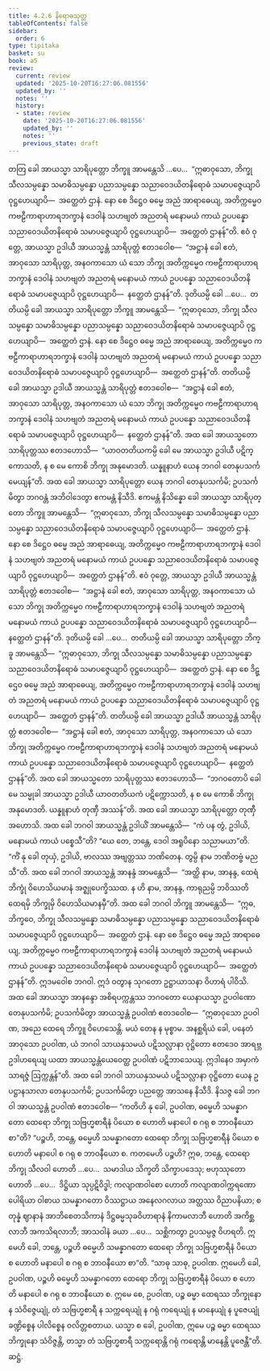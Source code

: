 ```yaml
---
title: 4.2.6 နိရောဓသုတ္တ
tableOfContents: false
sidebar:
  order: 6
type: tipitaka
basket: su
book: a5
review:
  current: review
  updated: '2025-10-20T16:27:06.081556'
  updated_by: ''
  notes: ''
  history:
  - state: review
    date: '2025-10-20T16:27:06.081556'
    updated_by: ''
    notes: ''
    previous_state: draft
---
```



<DynamicBreadcrumb />


<ReviewStatus review={frontmatter.review} showDetails={true} />

<HypothesisAnnotation frontmatter={frontmatter} />

<Division number="166" book="a5" e="ch" v="16" p="168">

<Paragraph number="951" book="a5">
တတြ ခေါ အာယသ္မာ သာရိပုတ္တော ဘိက္ခူ အာမန္တေသိ …ပေ…  “ဣဓာဝုသော, ဘိက္ခု သီလသမ္ပန္နော သမာဓိသမ္ပန္နော ပညာသမ္ပန္နော သညာဝေဒယိတနိရောဓံ သမာပဇ္ဇေယျာပိ ဝုဋ္ဌဟေယျာပိ—  အတ္ထေတံ ဌာနံ. နော စေ ဒိဋ္ဌေဝ ဓမ္မေ အညံ အာရာဓေယျ, အတိက္ကမ္မေဝ ကဗဠီကာရာဟာရဘက္ခာနံ ဒေဝါနံ သဟဗျတံ အညတရံ မနောမယံ ကာယံ ဥပပန္နော သညာဝေဒယိတနိရောဓံ သမာပဇ္ဇေယျာပိ ဝုဋ္ဌဟေယျာပိ—  အတ္ထေတံ ဌာနန်”တိ.
</Paragraph>

<Paragraph number="952" book="a5">
ဧဝံ ဝုတ္တေ, အာယသ္မာ ဥဒါယီ အာယသ္မန္တံ သာရိပုတ္တံ ဧတဒဝေါစ—  “အဋ္ဌာနံ ခေါ ဧတံ, အာဝုသော သာရိပုတ္တ, အနဝကာသော ယံ သော ဘိက္ခု အတိက္ကမ္မေဝ ကဗဠီကာရာဟာရဘက္ခာနံ ဒေဝါနံ သဟဗျတံ အညတရံ မနောမယံ ကာယံ ဥပပန္နော သညာဝေဒယိတနိရောဓံ သမာပဇ္ဇေယျာပိ ဝုဋ္ဌဟေယျာပိ—  နတ္ထေတံ ဌာနန်”တိ.
</Paragraph>

<Paragraph number="953" book="a5">
ဒုတိယမ္ပိ ခေါ …ပေ…  တတိယမ္ပိ ခေါ အာယသ္မာ သာရိပုတ္တော ဘိက္ခူ အာမန္တေသိ—  “ဣဓာဝုသော, ဘိက္ခု သီလသမ္ပန္နော သမာဓိသမ္ပန္နော ပညာသမ္ပန္နော သညာဝေဒယိတနိရောဓံ သမာပဇ္ဇေယျာပိ ဝုဋ္ဌဟေယျာပိ—  အတ္ထေတံ ဌာနံ. နော စေ ဒိဋ္ဌေဝ ဓမ္မေ အညံ အာရာဓေယျ, အတိက္ကမ္မေဝ ကဗဠီကာရာဟာရဘက္ခာနံ ဒေဝါနံ သဟဗျတံ အညတရံ မနောမယံ ကာယံ ဥပပန္နော သညာဝေဒယိတနိရောဓံ သမာပဇ္ဇေယျာပိ ဝုဋ္ဌဟေယျာပိ—  အတ္ထေတံ ဌာနန်”တိ.
</Paragraph>

<Paragraph number="954" book="a5">
တတိယမ္ပိ ခေါ အာယသ္မာ ဥဒါယီ အာယသ္မန္တံ သာရိပုတ္တံ ဧတဒဝေါစ—  “အဋ္ဌာနံ ခေါ ဧတံ, အာဝုသော သာရိပုတ္တ, အနဝကာသော ယံ သော ဘိက္ခု အတိက္ကမ္မေဝ ကဗဠီကာရာဟာရဘက္ခာနံ ဒေဝါနံ သဟဗျတံ အညတရံ မနောမယံ ကာယံ ဥပပန္နော သညာဝေဒယိတနိရောဓံ သမာပဇ္ဇေယျာပိ ဝုဋ္ဌဟေယျာပိ—  နတ္ထေတံ ဌာနန်”တိ.
</Paragraph>

<Paragraph number="955" book="a5">
အထ ခေါ အာယသ္မတော သာရိပုတ္တဿ ဧတဒဟောသိ—  “ယာဝတတိယကမ္ပိ ခေါ မေ အာယသ္မာ ဥဒါယီ ပဋိက္ကောသတိ, န စ မေ ကောစိ ဘိက္ခု အနုမောဒတိ. ယန္နူနာဟံ ယေန ဘဂဝါ တေနုပသင်္ကမေယျန်”တိ. အထ ခေါ အာယသ္မာ သာရိပုတ္တော ယေန ဘဂဝါ တေနုပသင်္ကမိ; ဥပသင်္ကမိတွာ ဘဂဝန္တံ အဘိဝါဒေတွာ ဧကမန္တံ နိသီဒိ. ဧကမန္တံ နိသိန္နော ခေါ အာယသ္မာ သာရိပုတ္တော ဘိက္ခူ အာမန္တေသိ—  “ဣဓာဝုသော, ဘိက္ခု သီလသမ္ပန္နော သမာဓိသမ္ပန္နော ပညာသမ္ပန္နော သညာဝေဒယိတနိရောဓံ သမာပဇ္ဇေယျာပိ ဝုဋ္ဌဟေယျာပိ—  အတ္ထေတံ ဌာနံ. နော စေ ဒိဋ္ဌေဝ ဓမ္မေ အညံ အာရာဓေယျ, အတိက္ကမ္မေဝ ကဗဠီကာရာဟာရဘက္ခာနံ ဒေဝါနံ သဟဗျတံ အညတရံ မနောမယံ ကာယံ ဥပပန္နော သညာဝေဒယိတနိရောဓံ သမာပဇ္ဇေယျာပိ ဝုဋ္ဌဟေယျာပိ—  အတ္ထေတံ ဌာနန်”တိ.
</Paragraph>

<Paragraph number="956" book="a5">
ဧဝံ ဝုတ္တေ, အာယသ္မာ ဥဒါယီ အာယသ္မန္တံ သာရိပုတ္တံ ဧတဒဝေါစ—  “အဋ္ဌာနံ ခေါ ဧတံ, အာဝုသော သာရိပုတ္တ, အနဝကာသော ယံ သော ဘိက္ခု အတိက္ကမ္မေဝ ကဗဠီကာရာဟာရဘက္ခာနံ ဒေဝါနံ သဟဗျတံ အညတရံ မနောမယံ ကာယံ ဥပပန္နော သညာဝေဒယိတနိရောဓံ သမာပဇ္ဇေယျာပိ ဝုဋ္ဌဟေယျာပိ—  နတ္ထေတံ ဌာနန်”တိ.
</Paragraph>

<Paragraph number="957" book="a5">
ဒုတိယမ္ပိ ခေါ …ပေ…  တတိယမ္ပိ ခေါ အာယသ္မာ သာရိပုတ္တော ဘိက္ခူ အာမန္တေသိ—  “ဣဓာဝုသော, ဘိက္ခု သီလသမ္ပန္နော သမာဓိသမ္ပန္နော ပညာသမ္ပန္နော သညာဝေဒယိတနိရောဓံ သမာပဇ္ဇေယျာပိ ဝုဋ္ဌဟေယျာပိ—  အတ္ထေတံ ဌာနံ. နော စေ ဒိဋ္ဌေဝ ဓမ္မေ အညံ အာရာဓေယျ, အတိက္ကမ္မေဝ ကဗဠီကာရာဟာရဘက္ခာနံ ဒေဝါနံ သဟဗျတံ အညတရံ မနောမယံ ကာယံ ဥပပန္နော သညာဝေဒယိတနိရောဓံ သမာပဇ္ဇေယျာပိ ဝုဋ္ဌဟေယျာပိ—  အတ္ထေတံ ဌာနန်”တိ.
</Paragraph>

<Paragraph number="958" book="a5">
တတိယမ္ပိ ခေါ အာယသ္မာ ဥဒါယီ အာယသ္မန္တံ သာရိပုတ္တံ ဧတဒဝေါစ—  “အဋ္ဌာနံ ခေါ ဧတံ, အာဝုသော သာရိပုတ္တ, အနဝကာသော ယံ သော ဘိက္ခု အတိက္ကမ္မေဝ ကဗဠီကာရာဟာရဘက္ခာနံ ဒေဝါနံ သဟဗျတံ အညတရံ မနောမယံ ကာယံ ဥပပန္နော သညာဝေဒယိတနိရောဓံ သမာပဇ္ဇေယျာပိ ဝုဋ္ဌဟေယျာပိ—  နတ္ထေတံ ဌာနန်”တိ.
</Paragraph>

<Paragraph number="959" book="a5">
အထ ခေါ အာယသ္မတော သာရိပုတ္တဿ ဧတဒဟောသိ—  “ဘဂဝတောပိ ခေါ မေ သမ္မုခါ အာယသ္မာ ဥဒါယီ ယာဝတတိယကံ ပဋိက္ကောသတိ, န စ မေ ကောစိ ဘိက္ခု အနုမောဒတိ. ယန္နူနာဟံ တုဏှီ အဿန်”တိ. အထ ခေါ အာယသ္မာ သာရိပုတ္တော တုဏှီ အဟောသိ.
</Paragraph>

<Paragraph number="960" book="a5">
အထ ခေါ ဘဂဝါ အာယသ္မန္တံ ဥဒါယိံ အာမန္တေသိ—  “ကံ ပန တွံ, ဥဒါယိ, မနောမယံ ကာယံ ပစ္စေသီ”တိ? “ယေ တေ, ဘန္တေ, ဒေဝါ အရူပိနော သညာမယာ”တိ. “ကိံ နု ခေါ တုယှံ, ဥဒါယိ, ဗာလဿ အဗျတ္တဿ ဘဏိတေန. တွမ္ပိ နာမ ဘဏိတဗ္ဗံ မညသီ”တိ.
</Paragraph>

<Paragraph number="961" book="a5">
အထ ခေါ ဘဂဝါ အာယသ္မန္တံ အာနန္ဒံ အာမန္တေသိ—  “အတ္ထိ နာမ, အာနန္ဒ, ထေရံ ဘိက္ခုံ ဝိဟေသိယမာနံ အဇ္ဈုပေက္ခိဿထ. န ဟိ နာမ, အာနန္ဒ, ကာရုညမ္ပိ ဘဝိဿတိ ထေရမှိ ဘိက္ခုမှိ ဝိဟေသိယမာနမှီ”တိ.
</Paragraph>

<Paragraph number="962" book="a5">
အထ ခေါ ဘဂဝါ ဘိက္ခူ အာမန္တေသိ—  “ဣဓ, ဘိက္ခဝေ, ဘိက္ခု သီလသမ္ပန္နော သမာဓိသမ္ပန္နော ပညာသမ္ပန္နော သညာဝေဒယိတနိရောဓံ သမာပဇ္ဇေယျာပိ ဝုဋ္ဌဟေယျာပိ—  အတ္ထေတံ ဌာနံ. နော စေ ဒိဋ္ဌေဝ ဓမ္မေ အညံ အာရာဓေယျ, အတိက္ကမ္မေဝ ကဗဠီကာရာဟာရဘက္ခာနံ ဒေဝါနံ သဟဗျတံ အညတရံ မနောမယံ ကာယံ ဥပပန္နော သညာဝေဒယိတနိရောဓံ သမာပဇ္ဇေယျာပိ ဝုဋ္ဌဟေယျာပိ—  အတ္ထေတံ ဌာနန်”တိ. ဣဒမဝေါစ ဘဂဝါ. ဣဒံ ဝတွာန သုဂတော ဥဋ္ဌာယာသနာ ဝိဟာရံ ပါဝိသိ.
</Paragraph>

<Paragraph number="963" book="a5">
အထ ခေါ အာယသ္မာ အာနန္ဒော အစိရပက္ကန္တဿ ဘဂဝတော ယေနာယသ္မာ ဥပဝါဏော တေနုပသင်္ကမိ; ဥပသင်္ကမိတွာ အာယသ္မန္တံ ဥပဝါဏံ ဧတဒဝေါစ—  “ဣဓာဝုသော ဥပဝါဏ, အညေ ထေရေ ဘိက္ခူ ဝိဟေသေန္တိ. မယံ တေန န မုစ္စာမ. အနစ္ဆရိယံ ခေါ, ပနေတံ အာဝုသော ဥပဝါဏ, ယံ ဘဂဝါ သာယနှသမယံ ပဋိသလ္လာနာ ဝုဋ္ဌိတော ဧတဒေဝ အာရဗ္ဘ ဥဒါဟရေယျ ယထာ အာယသ္မန္တံယေဝေတ္ထ ဥပဝါဏံ ပဋိဘာသေယျ. ဣဒါနေဝ အမှာကံ သာရဇ္ဇံ ဩက္ကန္တန်”တိ. အထ ခေါ ဘဂဝါ သာယနှသမယံ ပဋိသလ္လာနာ ဝုဋ္ဌိတော ယေန ဥပဋ္ဌာနသာလာ တေနုပသင်္ကမိ; ဥပသင်္ကမိတွာ ပညတ္တေ အာသနေ နိသီဒိ. နိသဇ္ဇ ခေါ ဘဂဝါ အာယသ္မန္တံ ဥပဝါဏံ ဧတဒဝေါစ—
</Paragraph>

<Paragraph number="964" book="a5">
“ကတိဟိ နု ခေါ, ဥပဝါဏ, ဓမ္မေဟိ သမန္နာဂတော ထေရော ဘိက္ခု သဗြဟ္မစာရီနံ ပိယော စ ဟောတိ မနာပေါ စ ဂရု စ ဘာဝနီယော စာ”တိ? “ပဉ္စဟိ, ဘန္တေ, ဓမ္မေဟိ သမန္နာဂတော ထေရော ဘိက္ခု သဗြဟ္မစာရီနံ ပိယော စ ဟောတိ မနာပေါ စ ဂရု စ ဘာဝနီယော စ. ကတမေဟိ ပဉ္စဟိ? ဣဓ, ဘန္တေ, ထေရော ဘိက္ခု သီလဝါ ဟောတိ …ပေ…  သမာဒါယ သိက္ခတိ သိက္ခာပဒေသု; ဗဟုဿုတော ဟောတိ …ပေ…  ဒိဋ္ဌိယာ သုပ္ပဋိဝိဒ္ဓါ; ကလျာဏဝါစော ဟောတိ ကလျာဏဝါက္ကရဏော ပေါရိယာ ဝါစာယ သမန္နာဂတော ဝိဿဋ္ဌာယ အနေလဂလာယ အတ္ထဿ ဝိညာပနိယာ; စတုန္နံ ဈာနာနံ အာဘိစေတသိကာနံ ဒိဋ္ဌဓမ္မသုခဝိဟာရာနံ နိကာမလာဘီ ဟောတိ အကိစ္ဆလာဘီ အကသိရလာဘီ; အာသဝါနံ ခယာ …ပေ…  သစ္ဆိကတွာ ဥပသမ္ပဇ္ဇ ဝိဟရတိ. ဣမေဟိ ခေါ, ဘန္တေ, ပဉ္စဟိ ဓမ္မေဟိ သမန္နာဂတော ထေရော ဘိက္ခု သဗြဟ္မစာရီနံ ပိယော စ ဟောတိ မနာပေါ စ ဂရု စ ဘာဝနီယော စာ”တိ.
</Paragraph>

<Paragraph number="965" book="a5">
“သာဓု သာဓု, ဥပဝါဏ. ဣမေဟိ ခေါ, ဥပဝါဏ, ပဉ္စဟိ ဓမ္မေဟိ သမန္နာဂတော ထေရော ဘိက္ခု သဗြဟ္မစာရီနံ ပိယော စ ဟောတိ မနာပေါ စ ဂရု စ ဘာဝနီယော စ. ဣမေ စေ, ဥပဝါဏ, ပဉ္စ ဓမ္မာ ထေရဿ ဘိက္ခုနော န သံဝိဇ္ဇေယျုံ, တံ သဗြဟ္မစာရီ န သက္ကရေယျုံ န ဂရုံ ကရေယျုံ န မာနေယျုံ န ပူဇေယျုံ ခဏ္ဍိစ္စေန ပါလိစ္စေန ဝလိတ္တစတာယ. ယသ္မာ စ ခေါ, ဥပဝါဏ, ဣမေ ပဉ္စ ဓမ္မာ ထေရဿ ဘိက္ခုနော သံဝိဇ္ဇန္တိ, တသ္မာ တံ သဗြဟ္မစာရီ သက္ကရောန္တိ ဂရုံ ကရောန္တိ မာနေန္တိ ပူဇေန္တီ”တိ.

</Paragraph>
</Division>

<Paragraph number="966" type="center" book="a5">
ဆဋ္ဌံ.
</Paragraph>